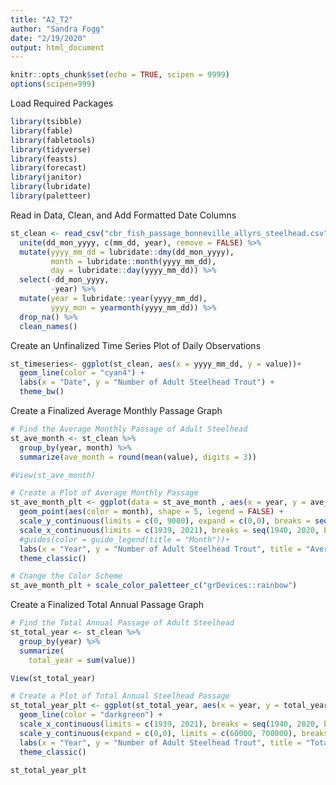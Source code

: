 ```yaml
---
title: "A2_T2"
author: "Sandra Fogg"
date: "2/19/2020"
output: html_document
---
```


```r
knitr::opts_chunk$set(echo = TRUE, scipen = 9999)
options(scipen=999)
```

Load Required Packages
```r
library(tsibble)
library(fable)
library(fabletools)
library(tidyverse)
library(feasts)
library(forecast)
library(janitor)
library(lubridate)
library(paletteer)
```

Read in Data, Clean, and Add Formatted Date Columns
```r
st_clean <- read_csv("cbr_fish_passage_bonneville_allyrs_steelhead.csv") %>% 
  unite(dd_mon_yyyy, c(mm_dd, year), remove = FALSE) %>% 
  mutate(yyyy_mm_dd = lubridate::dmy(dd_mon_yyyy),
         month = lubridate::month(yyyy_mm_dd),
         day = lubridate::day(yyyy_mm_dd)) %>% 
  select(-dd_mon_yyyy,
         -year) %>% 
  mutate(year = lubridate::year(yyyy_mm_dd),
         yyyy_mon = yearmonth(yyyy_mm_dd)) %>% 
  drop_na() %>% 
  clean_names()
```


Create an Unfinalized Time Series Plot of Daily Observations
```r
st_timeseries<- ggplot(st_clean, aes(x = yyyy_mm_dd, y = value))+
  geom_line(color = "cyan4") + 
  labs(x = "Date", y = "Number of Adult Steelhead Trout") +
  theme_bw()
```


Create a Finalized Average Monthly Passage Graph
```r
# Find the Average Monthly Passage of Adult Steelhead
st_ave_month <- st_clean %>%
  group_by(year, month) %>% 
  summarize(ave_month = round(mean(value), digits = 3)) 

#View(st_ave_month)

# Create a Plot of Average Monthly Passage
st_ave_month_plt <- ggplot(data = st_ave_month , aes(x = year, y = ave_month, group_by(month))) +
  geom_point(aes(color = month), shape = 5, legend = FALSE) +
  scale_y_continuous(limits = c(0, 9000), expand = c(0,0), breaks = seq(0, 9000, by = 1500))+
  scale_x_continuous(limits = c(1939, 2021), breaks = seq(1940, 2020, by = 10))+
  #guides(color = guide_legend(title = "Month"))+
  labs(x = "Year", y = "Number of Adult Steelhead Trout", title = "Average Montly Passage of Adult Steelhead Trout Individuals from 1939-2019", color = "Month")+
  theme_classic() 

# Change the Color Scheme
st_ave_month_plt + scale_color_paletteer_c("grDevices::rainbow")

```


Create a Finalized Total Annual Passage Graph
```r
# Find the Total Annual Passage of Adult Steelhead
st_total_year <- st_clean %>%
  group_by(year) %>% 
  summarize(
    total_year = sum(value)) 

View(st_total_year)

# Create a Plot of Total Annual Steelhead Passage
st_total_year_plt <- ggplot(st_total_year, aes(x = year, y = total_year))+
  geom_line(color = "darkgreen") +
  scale_x_continuous(limits = c(1939, 2021), breaks = seq(1940, 2020, by = 10)) +
  scale_y_continuous(expand = c(0,0), limits = c(60000, 700000), breaks = seq(0, 700000, by = 100000)) +
  labs(x = "Year", y = "Number of Adult Steelhead Trout", title = "Total Annual Passage of Adult Steelhead Trout Individuals from 1939-2019")+
  theme_classic()
  
st_total_year_plt
```

